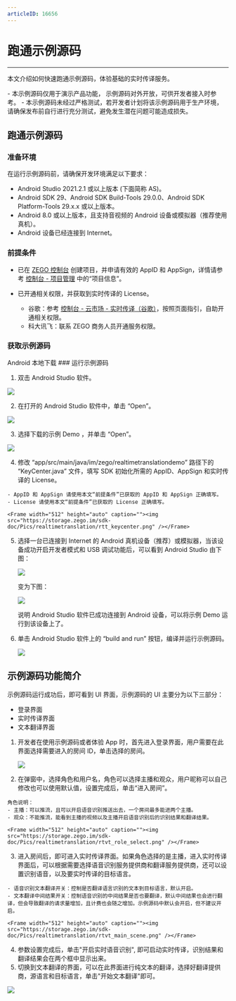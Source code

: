 ```yaml
---
articleID: 16656
---
```

# 跑通示例源码

- - -


本文介绍如何快速跑通示例源码，体验基础的实时传译服务。

<Warning title="注意">
- 本示例源码仅用于演示产品功能， 示例源码对外开放，可供开发者接入时参考。
- 本示例源码未经过严格测试，若开发者计划将该示例源码用于生产环境，请确保发布前自行进行充分测试，避免发生潜在问题可能造成损失。
</Warning>




## 跑通示例源码

### 准备环境

在运行示例源码前，请确保开发环境满足以下要求：

- Android Studio  2021.2.1 或以上版本 (下面简称 AS)。
- Android SDK 29、Android SDK Build-Tools 29.0.0、Android SDK Platform-Tools 29.x.x 或以上版本。
- Android 8.0 或以上版本，且支持音视频的 Android 设备或模拟器（推荐使用真机）。
- Android 设备已经连接到 Internet。

### 前提条件

- 已在 [ZEGO 控制台](https://console.zego.im) 创建项目，并申请有效的 AppID 和 AppSign，详情请参考 [控制台 - 项目管理](/console/project-info) 中的“项目信息”。
- 已开通相关权限，并获取到实时传译的 License。

    - 谷歌：参考 [控制台 - 云市场 - 实时传译（谷歌）](/console/cloud-market/real-time-translation/google)，按照页面指引，自助开通相关权限。
    - 科大讯飞：联系 ZEGO 商务人员开通服务权限。

### 获取示例源码

<Card title="示例 Demo 源码" href="https://storage.zego.im/zegorealtimetranslation/Android/SourceCode/ZegoRealtimeTranslationDemo.zip" >
Android 本地下载
</Card>
### 运行示例源码

1. 双击 Android Studio 软件。
<Frame width="512" height="auto" caption=""><img src="https://storage.zego.im/sdk-doc/Pics/GoClass/Android/image-20201203142600097.png" /></Frame>

2. 在打开的 Android Studio 软件中，单击 “Open”。
<Frame width="512" height="auto" caption=""><img src="https://storage.zego.im/sdk-doc/Pics/metaworld/as_open_project.png" /></Frame>

3. 选择下载的示例 Demo ，并单击 “Open”。
<Frame width="512" height="auto" caption=""><img src="https://storage.zego.im/sdk-doc/Pics/realtimetranslation/rtt_open_proj.png" /></Frame>

4. 修改 “app/src/main/java/im/zego/realtimetranslationdemo” 路径下的 “KeyCenter.java” 文件，填写 SDK 初始化所需的 AppID、AppSign 和实时传译的 License。

<Note title="说明">


    - AppID 和 AppSign 请使用本文“前提条件”已获取的 AppID 和 AppSign 正确填写。
    - License 请使用本文“前提条件”已获取的 License 正确填写。
</Note>



    <Frame width="512" height="auto" caption=""><img src="https://storage.zego.im/sdk-doc/Pics/realtimetranslation/rtt_keycenter.png" /></Frame>

5. 选择一台已连接到 Internet 的 Android 真机设备（推荐）或模拟器，当该设备成功开启开发者模式和 USB 调试功能后，可以看到 Android Studio 由下图：

    <Frame width="512" height="auto" caption=""><img src="https://storage.zego.im/sdk-doc/Pics/realtimetranslation/rtvt_run_1.png" /></Frame>

    变为下图：

    <Frame width="512" height="auto" caption=""><img src="https://storage.zego.im/sdk-doc/Pics/realtimetranslation/rtvt_run2.png" /></Frame>

    说明 Android Studio 软件已成功连接到 Android 设备，可以将示例 Demo 运行到该设备上了。

6. 单击 Android Studio 软件上的 “build and run” 按钮，编译并运行示例源码。

    <Frame width="512" height="auto" caption=""><img src="https://storage.zego.im/sdk-doc/Pics/realtimetranslation/rtvt_run3.png" /></Frame>

## 示例源码功能简介

示例源码运行成功后，即可看到 UI 界面，示例源码的 UI 主要分为以下三部分：

- 登录界面
- 实时传译界面
- 文本翻译界面

1. 开发者在使用示例源码或者体验 App 时，首先进入登录界面，用户需要在此界面选择需要进入的房间 ID，单击选择的房间。   

    <Frame width="512" height="auto" caption=""><img src="https://storage.zego.im/sdk-doc/Pics/realtimetranslation/rtvt_room_list.png" /></Frame>

2. 在弹窗中，选择角色和用户名，角色可以选择主播和观众，用户昵称可以自己修改也可以使用默认值，设置完成后，单击“进入房间”。

<Note title="说明">


    角色说明：
    - 主播：可以推流，且可以开启语音识别推送出去，一个房间最多能进两个主播。
    - 观众：不能推流，能看到主播的视频以及主播开启语音识别后的识别结果和翻译结果。
    
</Note>



    <Frame width="512" height="auto" caption=""><img src="https://storage.zego.im/sdk-doc/Pics/realtimetranslation/rtvt_role_select.png" /></Frame>

3. 进入房间后，即可进入实时传译界面。如果角色选择的是主播，进入实时传译界面后，可以根据需要选择语音识别服务提供商和翻译服务提供商，还可以设置识别语音，以及要实时传译的目标语言。

<Note title="说明">


    - 语音识别文本翻译开关：控制是否翻译语言识别的文本到目标语言，默认开启。
    - 文本翻译中间结果开关：控制语音识别的中间结果是否也要翻译，默认中间结果也会进行翻译，但会导致翻译的请求量增加，且计费也会随之增加。示例源码中默认会开启，但不建议开启。
    
</Note>


    
    <Frame width="512" height="auto" caption=""><img src="https://storage.zego.im/sdk-doc/Pics/realtimetranslation/rtvt_main_scene.png" /></Frame>

4. 参数设置完成后，单击"开启实时语音识别", 即可启动实时传译，识别结果和翻译结果会在两个框中显示出来。
5. 切换到文本翻译的界面，可以在此界面进行纯文本的翻译，选择好翻译提供商，源语言和目标语言，单击"开始文本翻译"即可。
<Frame width="512" height="auto" caption=""><img src="https://storage.zego.im/sdk-doc/Pics/realtimetranslation/rtvt_trans.png" /></Frame>
